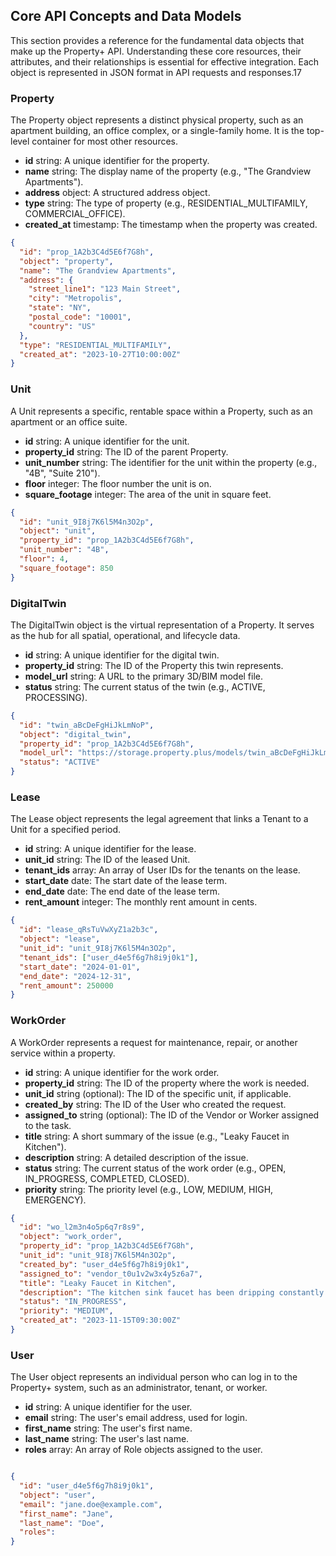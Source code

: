 ##  Core API Concepts and Data Models

This section provides a reference for the fundamental data objects that make up the Property+ API. Understanding these core resources, their attributes, and their relationships is essential for effective integration. Each object is represented in JSON format in API requests and responses.17

### **Property**

The Property object represents a distinct physical property, such as an apartment building, an office complex, or a single-family home. It is the top-level container for most other resources.

- **id** string: A unique identifier for the property.
- **name** string: The display name of the property (e.g., "The Grandview Apartments").
- **address** object: A structured address object.
- **type** string: The type of property (e.g., RESIDENTIAL_MULTIFAMILY, COMMERCIAL_OFFICE).
- **created_at** timestamp: The timestamp when the property was created.

```json
{
  "id": "prop_1A2b3C4d5E6f7G8h",
  "object": "property",
  "name": "The Grandview Apartments",
  "address": {
    "street_line1": "123 Main Street",
    "city": "Metropolis",
    "state": "NY",
    "postal_code": "10001",
    "country": "US"
  },
  "type": "RESIDENTIAL_MULTIFAMILY",
  "created_at": "2023-10-27T10:00:00Z"
}
```

### **Unit**

A Unit represents a specific, rentable space within a Property, such as an apartment or an office suite.

- **id** string: A unique identifier for the unit.
- **property_id** string: The ID of the parent Property.
- **unit_number** string: The identifier for the unit within the property (e.g., "4B", "Suite 210").
- **floor** integer: The floor number the unit is on.
- **square_footage** integer: The area of the unit in square feet.

```json
{
  "id": "unit_9I8j7K6l5M4n3O2p",
  "object": "unit",
  "property_id": "prop_1A2b3C4d5E6f7G8h",
  "unit_number": "4B",
  "floor": 4,
  "square_footage": 850
}
```

### **DigitalTwin**

The DigitalTwin object is the virtual representation of a Property. It serves as the hub for all spatial, operational, and lifecycle data.

- **id** string: A unique identifier for the digital twin.
- **property_id** string: The ID of the Property this twin represents.
- **model_url** string: A URL to the primary 3D/BIM model file.
- **status** string: The current status of the twin (e.g., ACTIVE, PROCESSING).

```json
{
  "id": "twin_aBcDeFgHiJkLmNoP",
  "object": "digital_twin",
  "property_id": "prop_1A2b3C4d5E6f7G8h",
  "model_url": "https://storage.property.plus/models/twin_aBcDeFgHiJkLmNoP.ifc",
  "status": "ACTIVE"
}
```

### **Lease**

The Lease object represents the legal agreement that links a Tenant to a Unit for a specified period.

- **id** string: A unique identifier for the lease.
- **unit_id** string: The ID of the leased Unit.
- **tenant_ids** array: An array of User IDs for the tenants on the lease.
- **start_date** date: The start date of the lease term.
- **end_date** date: The end date of the lease term.
- **rent_amount** integer: The monthly rent amount in cents.

```json
{
  "id": "lease_qRsTuVwXyZ1a2b3c",
  "object": "lease",
  "unit_id": "unit_9I8j7K6l5M4n3O2p",
  "tenant_ids": ["user_d4e5f6g7h8i9j0k1"],
  "start_date": "2024-01-01",
  "end_date": "2024-12-31",
  "rent_amount": 250000
}
```

### **WorkOrder**

A WorkOrder represents a request for maintenance, repair, or another service within a property.

- **id** string: A unique identifier for the work order.
- **property_id** string: The ID of the property where the work is needed.
- **unit_id** string (optional): The ID of the specific unit, if applicable.
- **created_by** string: The ID of the User who created the request.
- **assigned_to** string (optional): The ID of the Vendor or Worker assigned to the task.
- **title** string: A short summary of the issue (e.g., "Leaky Faucet in Kitchen").
- **description** string: A detailed description of the issue.
- **status** string: The current status of the work order (e.g., OPEN, IN_PROGRESS, COMPLETED, CLOSED).
- **priority** string: The priority level (e.g., LOW, MEDIUM, HIGH, EMERGENCY).

```json
{
  "id": "wo_l2m3n4o5p6q7r8s9",
  "object": "work_order",
  "property_id": "prop_1A2b3C4d5E6f7G8h",
  "unit_id": "unit_9I8j7K6l5M4n3O2p",
  "created_by": "user_d4e5f6g7h8i9j0k1",
  "assigned_to": "vendor_t0u1v2w3x4y5z6a7",
  "title": "Leaky Faucet in Kitchen",
  "description": "The kitchen sink faucet has been dripping constantly for the past two days.",
  "status": "IN_PROGRESS",
  "priority": "MEDIUM",
  "created_at": "2023-11-15T09:30:00Z"
}
```

### **User**

The User object represents an individual person who can log in to the Property+ system, such as an administrator, tenant, or worker.

- **id** string: A unique identifier for the user.
- **email** string: The user's email address, used for login.
- **first_name** string: The user's first name.
- **last_name** string: The user's last name.
- **roles** array: An array of Role objects assigned to the user.

```json

{
  "id": "user_d4e5f6g7h8i9j0k1",
  "object": "user",
  "email": "jane.doe@example.com",
  "first_name": "Jane",
  "last_name": "Doe",
  "roles":
}
```
